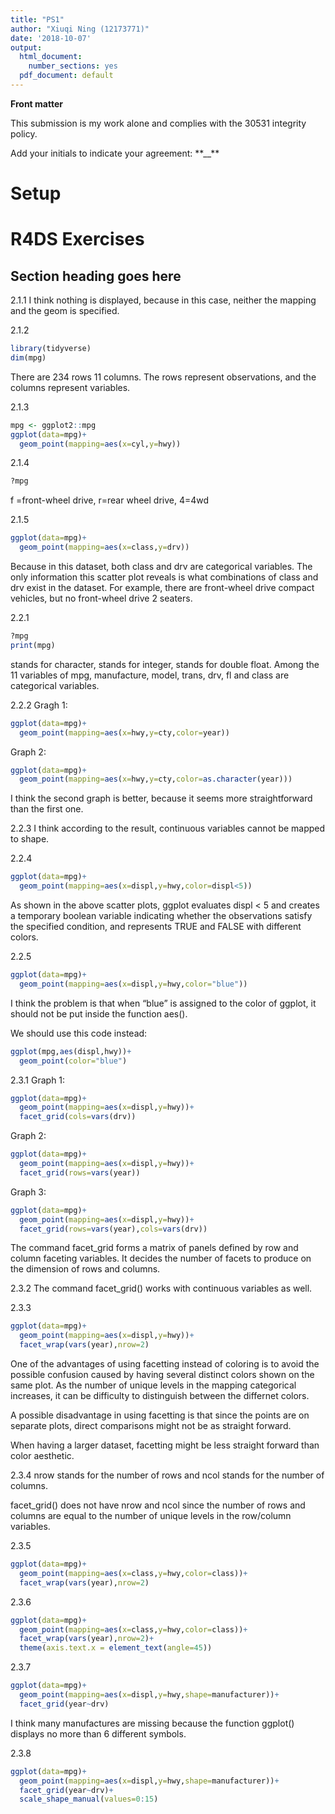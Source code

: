```yaml
---
title: "PS1"
author: "Xiuqi Ning (12173771)"
date: '2018-10-07'
output:
  html_document:
    number_sections: yes
  pdf_document: default
---
```

**Front matter**

This submission is my work alone and complies with the 30531 integrity policy.
  
  Add your initials to indicate your agreement: **__**
  
# Setup

# R4DS Exercises
## Section heading goes here
<!--Please do your best to match the problem set numbering. This will happen 
    automatically if you follow the pattern of #s.
    
    One # gives you a main heading; 
    two ## give a sub-heading. 
    For the next layer of numbering, please follow the numbering manually; 
    If you are really interested in automatic numbering see a TA.
    
    Try knit to html before proceeding to see what the output will look like!
    -->
    
2.1.1
I think nothing is displayed, because in this case, neither the mapping and the geom is specified.

2.1.2
```r
library(tidyverse)
dim(mpg)
```
There are 234 rows 11 columns. The rows represent observations, and the columns represent variables.

2.1.3
```r
mpg <- ggplot2::mpg
ggplot(data=mpg)+
  geom_point(mapping=aes(x=cyl,y=hwy))
```

2.1.4
```r
?mpg
```
f =front-wheel drive, r=rear wheel drive, 4=4wd

2.1.5
```r
ggplot(data=mpg)+
  geom_point(mapping=aes(x=class,y=drv))
```

Because in this dataset, both class and drv are categorical variables. The only information this scatter plot reveals is what combinations of class and drv exist in the dataset. For example, there are front-wheel drive compact vehicles, but no front-wheel drive 2 seaters.

2.2.1
```r
?mpg
print(mpg)
```

<chr> stands for character, <int> stands for integer, <dbl> stands for double float.
Among the 11 variables of mpg, manufacture, model, trans, drv, fl and class are categorical variables.

2.2.2
Gragh 1:
```r
ggplot(data=mpg)+
  geom_point(mapping=aes(x=hwy,y=cty,color=year))
```
Graph 2:
```r
ggplot(data=mpg)+
  geom_point(mapping=aes(x=hwy,y=cty,color=as.character(year)))
```

I think the second graph is better, because it seems more straightforward than the first one.

2.2.3
I think according to the result, continuous variables cannot be mapped to shape.

2.2.4
```r
ggplot(data=mpg)+
  geom_point(mapping=aes(x=displ,y=hwy,color=displ<5))
```

As shown in the above scatter plots, ggplot evaluates displ < 5 and creates a temporary boolean variable indicating whether the observations satisfy the specified condition, and represents TRUE and FALSE with different colors.

2.2.5
```r
ggplot(data=mpg)+
  geom_point(mapping=aes(x=displ,y=hwy,color="blue"))
```

I think the problem is that when "blue" is assigned to the color of ggplot, it should not be put inside the function aes().

We should use this code instead:
```r
ggplot(mpg,aes(displ,hwy))+
  geom_point(color="blue")
```

2.3.1
Graph 1:
```r
ggplot(data=mpg)+
  geom_point(mapping=aes(x=displ,y=hwy))+
  facet_grid(cols=vars(drv))
```
Graph 2:
```r
ggplot(data=mpg)+
  geom_point(mapping=aes(x=displ,y=hwy))+
  facet_grid(rows=vars(year))
```
Graph 3:
```r
ggplot(data=mpg)+
  geom_point(mapping=aes(x=displ,y=hwy))+
  facet_grid(rows=vars(year),cols=vars(drv))
```

The command facet_grid forms a matrix of panels defined by row and column faceting variables. It decides the number of facets to produce on the dimension of rows and columns.

2.3.2
The command facet_grid() works with continuous variables as well.

2.3.3
```r
ggplot(data=mpg)+
  geom_point(mapping=aes(x=displ,y=hwy))+
  facet_wrap(vars(year),nrow=2)
```

One of the advantages of using facetting instead of coloring is to avoid the possible confusion caused by having several distinct colors shown on the same plot. As the number of unique levels in the mapping categorical increases, it can be difficulty to distinguish between the differnet colors.

A possible disadvantage in using facetting is that since the points are on separate plots, direct comparisons might not be as straight forward.

When having a larger dataset, facetting might be less straight forward than color aesthetic.

2.3.4
nrow stands for the number of rows and ncol stands for the number of columns.

facet_grid() does not have nrow and ncol since the number of rows and columns are equal to the number of unique levels in the row/column variables.

2.3.5
```r
ggplot(data=mpg)+
  geom_point(mapping=aes(x=class,y=hwy,color=class))+
  facet_wrap(vars(year),nrow=2)
```

2.3.6
```r
ggplot(data=mpg)+
  geom_point(mapping=aes(x=class,y=hwy,color=class))+
  facet_wrap(vars(year),nrow=2)+
  theme(axis.text.x = element_text(angle=45))
```

2.3.7
```r
ggplot(data=mpg)+
  geom_point(mapping=aes(x=displ,y=hwy,shape=manufacturer))+
  facet_grid(year~drv)
```

I think many manufactures are missing because the function ggplot() displays no more than 6 different symbols.

2.3.8
```r
ggplot(data=mpg)+
  geom_point(mapping=aes(x=displ,y=hwy,shape=manufacturer))+
  facet_grid(year~drv)+
  scale_shape_manual(values=0:15)
```


